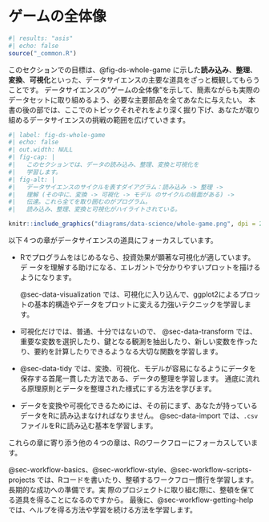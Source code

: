 # ゲームの全体像 {#sec-whole-game-intro .unnumbered}

```r
#| results: "asis"
#| echo: false
source("_common.R")
```

このセクションでの目標は、@fig-ds-whole-game に示した**読み込み**、**整理**、**変換**、**可視化**といった、データサイエンスの主要な道具をざっと概観してもらうことです。
データサイエンスの"ゲームの全体像"を示して、簡素ながらも実際のデータセットに取り組めるよう、必要な主要部品を全てあなたに与えたい。
本書の後の部では、ここでのトピックそれぞれをより深く掘り下げ、あなたが取り組めるデータサイエンスの挑戦の範囲を広げていきます。

```r
#| label: fig-ds-whole-game 
#| echo: false
#| out.width: NULL
#| fig-cap: |
#|   このセクションでは、データの読み込み、整理、変換と可視化を
#|   学習します。
#| fig-alt: |
#|   データサイエンスのサイクルを表すダイアグラム：読み込み -> 整理 -> 
#|   理解 (その中に、変換 -> 可視化 -> モデル のサイクルの局面がある) -> 
#|   伝達。これら全てを取り囲むのがプログラム。
#|   読み込み、整理、変換と可視化がハイライトされている。

knitr::include_graphics("diagrams/data-science/whole-game.png", dpi = 270)
```

以下４つの章がデータサイエンスの道具にフォーカスしています。

-   Rでプログラムをはじめるなら、投資効果が顕著な可視化が適しています。デ
    ータを理解する助けになる、エレガントで分かりやすいプロットを描けるようになります。

    @sec-data-visualization では、可視化に入り込んで、ggplot2によるプロットの基本的構造やデータをプロットに変える力強いテクニックを学習します。

-   可視化だけでは、普通、十分ではないので、 @sec-data-transform では、重要な変数を選択したり、鍵となる観測を抽出したり、新しい変数を作ったり、要約を計算したりできるようなる大切な関数を学習します。

-   @sec-data-tidy では、変換、可視化、モデルが容易になるようにデータを保存する首尾一貫した方法である、データの整理を学習します。
    通底に流れる原理原則とデータを整理された様式にする方法を学びます。

-   データを変換や可視化できるためには、その前にまず、あなたが持っているデータをRに読み込まなければなりません。
    @sec-data-import では、`.csv` ファイルをRに読み込む基本を学習します。

これらの章に寄り添う他の４つの章は、Rのワークフローにフォーカスしています。

@sec-workflow-basics、@sec-workflow-style、@sec-workflow-scripts-projects では、Rコードを書いたり、整頓するワークフロー慣行を学習します。
長期的な成功への準備です。実
際のプロジェクトに取り組む際に、整頓を保てる道具を得ることになるのですから。
最後に、@sec-workflow-getting-help では、ヘルプを得る方法や学習を続ける方法を学習します。
